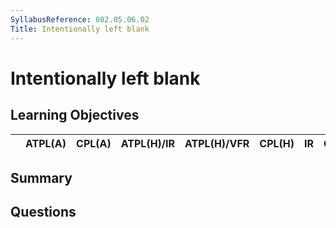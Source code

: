 ```yaml
---
SyllabusReference: 082.05.06.02
Title: Intentionally left blank
---
```


# Intentionally left blank

## Learning Objectives




|                 | ATPL(A) | CPL(A) | ATPL(H)/IR | ATPL(H)/VFR | CPL(H) | IR | CBIR(A) |
|-----------------|---------|--------|------------|-------------|--------|----|---------|


## Summary

## Questions
